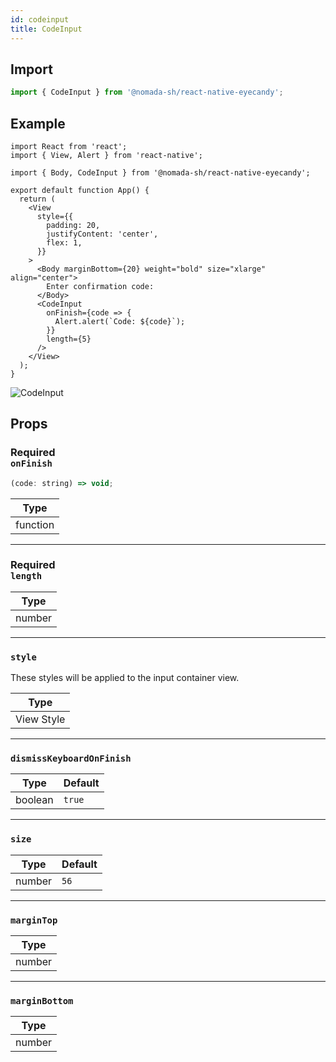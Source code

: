 ```yaml
---
id: codeinput
title: CodeInput
---
```


## Import

```jsx
import { CodeInput } from '@nomada-sh/react-native-eyecandy';
```

## Example

```tsx
import React from 'react';
import { View, Alert } from 'react-native';

import { Body, CodeInput } from '@nomada-sh/react-native-eyecandy';

export default function App() {
  return (
    <View
      style={{
        padding: 20,
        justifyContent: 'center',
        flex: 1,
      }}
    >
      <Body marginBottom={20} weight="bold" size="xlarge" align="center">
        Enter confirmation code:
      </Body>
      <CodeInput
        onFinish={code => {
          Alert.alert(`Code: ${code}`);
        }}
        length={5}
      />
    </View>
  );
}
```

![CodeInput](../assets/components/codeinput.gif)

## Props

### <div class="label required basic">Required</div>**`onFinish`**

```jsx
(code: string) => void;
```

| Type     |
| -------- |
| function |

---

### <div class="label required basic">Required</div>**`length`**

| Type   |
| ------ |
| number |

---

### `style`

These styles will be applied to the input container view.

| Type       |
| ---------- |
| View Style |

---

### `dismissKeyboardOnFinish`

| Type    | Default |
| ------- | ------- |
| boolean | `true`  |

---

### `size`

| Type   | Default |
| ------ | ------- |
| number | `56`    |

---

### `marginTop`

| Type   |
| ------ |
| number |

---

### `marginBottom`

| Type   |
| ------ |
| number |

